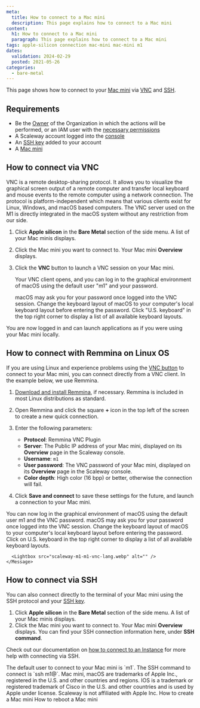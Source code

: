 ```yaml
---
meta:
  title: How to connect to a Mac mini
  description: This page explains how to connect to a Mac mini
content:
  h1: How to connect to a Mac mini
  paragraph: This page explains how to connect to a Mac mini
tags: apple-silicon connection mac-mini mac-mini m1
dates:
  validation: 2024-02-29
  posted: 2021-05-26
categories:
  - bare-metal
---
```


This page shows how to connect to your [Mac mini](/bare-metal/apple-silicon/concepts/#mac-mini) via [VNC](/bare-metal/apple-silicon/concepts/#vnc) and [SSH](/console/account/concepts/#ssh-key).

## Requirements

- Be the [Owner](/identity-and-access-management/iam/concepts/#owner) of the Organization in which the actions will be performed, or an IAM user with the [necessary permissions](/identity-and-access-management/iam/concepts/#permission)
- A Scaleway account logged into the [console](https://console.scaleway.com)
- An [SSH key](/console/project/how-to/create-ssh-key/) added to your account
- A [Mac mini](/bare-metal/apple-silicon/how-to/create-mac-mini/)

## How to connect via VNC

VNC is a remote desktop-sharing protocol. It allows you to visualize the graphical screen output of a remote computer and transfer local keyboard and mouse events to the remote computer using a network connection. The protocol is platform-independent which means that various clients exist for Linux, Windows, and macOS based computers. The VNC server used on the M1 is directly integrated in the macOS system without any restriction from our side.

1. Click **Apple silicon** in the **Bare Metal** section of the side menu. A list of your Mac minis displays.
    <Lightbox src="scaleway-m1-list.webp" alt="" />
2. Click the Mac mini you want to connect to. Your Mac mini **Overview** displays.
3. Click the **VNC** button to launch a VNC session on your Mac mini.
    <Lightbox src="scaleway-m1-vnc.webp" alt="" />

    Your VNC client opens, and you can log in to the graphical environment of macOS using the default user "m1" and your password.

    <Message type="note">
      macOS may ask you for your password once logged into the VNC session. Change the keyboard layout of macOS to your computer's local keyboard layout before entering the password. Click "U.S. keyboard" in the top right corner to display a list of all available keyboard layouts.

      <Lightbox src="scaleway-m1-vnc-lang.webp" alt="" />
    </Message>

You are now logged in and can launch applications as if you were using your Mac mini locally.

<Lightbox src="scaleway-m1-remote-desktop.webp" alt="" />

## How to connect with Remmina on Linux OS

If you are using Linux and experience problems using the [VNC button](#how-to-connect-via-vnc) to connect to your Mac mini, you can connect directly from a VNC client. In the example below, we use Remmina.

1. [Download and install Remmina](https://gitlab.com/Remmina/Remmina/-/wikis/home), if necessary.
    <Message type="tip">
      Remmina is included in most Linux distributions as standard.
    </Message>

2. Open Remmina and click the square **+** icon in the top left of the screen to create a new quick connection.

3. Enter the following parameters:
    - **Protocol**: Remmina VNC Plugin
    - **Server**: The Public IP address of your Mac mini, displayed on its **Overview** page in the Scaleway console.
    - **Username**: `m1`
    - **User password**: The VNC password of your Mac mini, displayed on its **Overview** page in the Scaleway console.
    - **Color depth**: High color (16 bpp) or better, otherwise the connection will fail.

4. Click **Save and connect** to save these settings for the future, and launch a connection to your Mac mini.

You can now log in the graphical environment of macOS using the default user m1 and the VNC password.
    <Message type="note">
      macOS may ask you for your password once logged into the VNC session. Change the keyboard layout of macOS to your computer's local keyboard layout before entering the password. Click on U.S. keyboard in the top right corner to display a list of all available keyboard layouts.

      <Lightbox src="scaleway-m1-m1-vnc-lang.webp" alt="" />
    </Message>


## How to connect via SSH

You can also connect directly to the terminal of your Mac mini using the SSH protocol and your [SSH key](/console/account/concepts/#ssh-key). 

1. Click **Apple silicon** in the **Bare Metal** section of the side menu. A list of your Mac minis displays.
    <Lightbox src="scaleway-list.webp" alt="" />
2. Click the Mac mini you want to connect to. Your Mac mini **Overview** displays. You can find your SSH connection information here, under **SSH command**.
    <Lightbox src="scaleway-m1-ssh.webp" alt="" />

Check out our documentation on [how to connect to an Instance](/compute/instances/how-to/connect-to-instance/) for more help with connecting via SSH.

<Message type="note">
  The default user to connect to your Mac mini is `m1`. The SSH command to connect is `ssh m1@<your_mac_mini_ip>`.
</Message>

<Message type="note">
  Mac mini, macOS are trademarks of Apple Inc., registered in the U.S. and other countries and regions. IOS is a trademark or registered trademark of Cisco in the U.S. and other countries and is used by Apple under license. Scaleway is not affiliated with Apple Inc.
</Message>


<Navigation title="See also">
  <PreviousButton to="/bare-metal/apple-silicon/how-to/create-mac-mini/">How to create a Mac mini</PreviousButton>
  <NextButton to="/bare-metal/apple-silicon/how-to/reboot-mac-mini/">How to reboot a Mac mini</NextButton>
</Navigation>